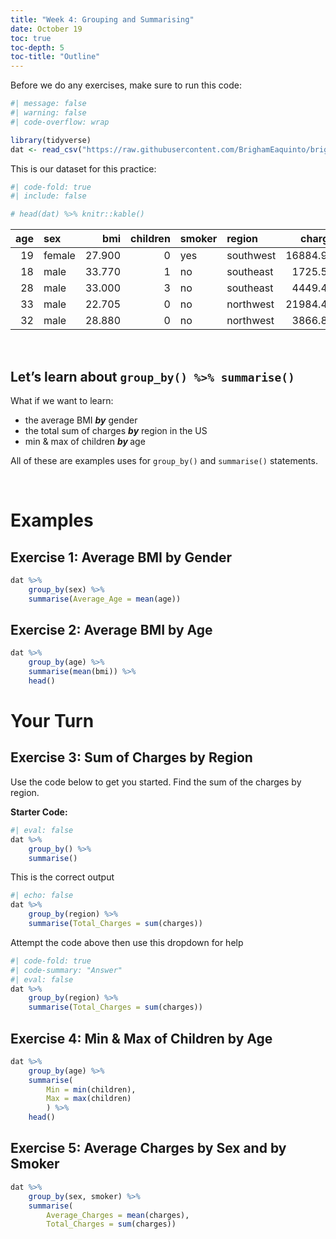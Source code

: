 ```yaml
---
title: "Week 4: Grouping and Summarising"
date: October 19
toc: true
toc-depth: 5
toc-title: "Outline"
---
```



Before we do any exercises, make sure to run this code: 

```r
#| message: false
#| warning: false
#| code-overflow: wrap

library(tidyverse)
dat <- read_csv("https://raw.githubusercontent.com/BrighamEaquinto/brighameaquinto.github.io/master/datasets/insurance.csv")
```

This is our dataset for this practice: 

```r
#| code-fold: true
#| include: false

# head(dat) %>% knitr::kable()
```

| age|sex    |    bmi| children|smoker |region    |   charges|
|---:|:------|------:|--------:|:------|:---------|---------:|
|  19|female | 27.900|        0|yes    |southwest | 16884.924|
|  18|male   | 33.770|        1|no     |southeast |  1725.552|
|  28|male   | 33.000|        3|no     |southeast |  4449.462|
|  33|male   | 22.705|        0|no     |northwest | 21984.471|
|  32|male   | 28.880|        0|no     |northwest |  3866.855|

<br>

## Let's learn about `group_by() %>% summarise()` 


What if we want to learn: 

- the average BMI ***by*** gender 
- the total sum of charges ***by*** region in the US 
- min & max of children ***by *** age

All of these are examples uses for `group_by()` and `summarise()` statements. 

<br>

# Examples 

## Exercise 1: Average BMI by Gender

```r
dat %>% 
    group_by(sex) %>%
    summarise(Average_Age = mean(age))
```

## Exercise 2: Average BMI by Age

```r
dat %>% 
    group_by(age) %>% 
    summarise(mean(bmi)) %>% 
    head() 
```


# Your Turn

## Exercise 3: Sum of Charges by Region

Use the code below to get you started. Find the sum of the charges by region. 

**Starter Code:**

```r
#| eval: false
dat %>% 
    group_by() %>% 
    summarise()
```

This is the correct output
```r
#| echo: false
dat %>% 
    group_by(region) %>% 
    summarise(Total_Charges = sum(charges))
```

Attempt the code above then use this dropdown for help

```r
#| code-fold: true
#| code-summary: "Answer"
#| eval: false
dat %>% 
    group_by(region) %>% 
    summarise(Total_Charges = sum(charges))
```


## Exercise 4: Min & Max of Children by Age

```r
dat %>% 
    group_by(age) %>%
    summarise(
        Min = min(children),
        Max = max(children)
        ) %>% 
    head()

```


## Exercise 5: Average Charges by Sex and by Smoker

```r
dat %>% 
    group_by(sex, smoker) %>% 
    summarise(
        Average_Charges = mean(charges), 
        Total_Charges = sum(charges))
```


